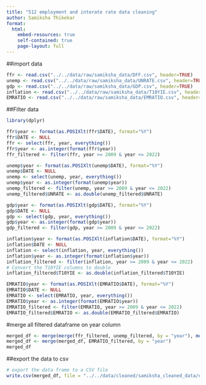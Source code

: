 ```yaml
---
title: "512 employment and interate rate data cleaning"
author: Samiksha Thikekar
format: 
  html:
    embed-resources: true
    self-contained: true
    page-layout: full
---
```


##import data

```r
ffr <- read.csv("../../data/raw/samiksha_data/DFF.csv", header=TRUE)
unemp <- read.csv("../../data/raw/samiksha_data/UNRATE.csv", header=TRUE)
gdp <- read.csv("../../data/raw/samiksha_data/GDP.csv", header=TRUE)
inflation <- read.csv("../../data/raw/samiksha_data/T10YIE.csv", header=TRUE)
EMRATIO <- read.csv("../../data/raw/samiksha_data/EMRATIO.csv", header=TRUE)
```
##Filter data

```r
library(dplyr)

ffr$year <- format(as.POSIXlt(ffr$DATE), format="%Y")
ffr$DATE <- NULL
ffr <- select(ffr, year, everything())
ffr$year <- as.integer(format(ffr$year))
ffr_filtered <- filter(ffr, year >= 2009 & year <= 2022)

unemp$year <- format(as.POSIXlt(unemp$DATE), format="%Y")
unemp$DATE <- NULL
unemp <- select(unemp, year, everything())
unemp$year <- as.integer(format(unemp$year))
unemp_filtered <- filter(unemp, year >= 2009 & year <= 2022)
unemp_filtered$UNRATE <- as.double(unemp_filtered$UNRATE)

gdp$year <- format(as.POSIXlt(gdp$DATE), format="%Y")
gdp$DATE <- NULL
gdp <- select(gdp, year, everything())
gdp$year <- as.integer(format(gdp$year))
gdp_filtered <- filter(gdp, year >= 2009 & year <= 2022)

inflation$year <- format(as.POSIXlt(inflation$DATE), format="%Y")
inflation$DATE <- NULL
inflation <- select(inflation, year, everything())
inflation$year <- as.integer(format(inflation$year))
inflation_filtered <- filter(inflation, year >= 2009 & year <= 2022)
# Convert the T10YIE columns to double
inflation_filtered$T10YIE <- as.double(inflation_filtered$T10YIE)

EMRATIO$year <- format(as.POSIXlt(EMRATIO$DATE), format="%Y")
EMRATIO$DATE <- NULL
EMRATIO <- select(EMRATIO, year, everything())
EMRATIO$year <- as.integer(format(EMRATIO$year))
EMRATIO_filtered <- filter(EMRATIO, year >= 2009 & year <= 2022)
EMRATIO_filtered$EMRATIO <- as.double(EMRATIO_filtered$EMRATIO)
```

#merge all filtered dataframe on year column
```r
merged_df <- merge(merge(ffr_filtered, unemp_filtered, by = "year"), merge(gdp_filtered, inflation_filtered, by = "year"), by = "year")
merged_df <- merge(merged_df, EMRATIO_filtered, by = "year")
merged_df
```

##export the data to csv
```r
# export the data frame to a CSV file
write.csv(merged_df, file = "../../data/cleaned/samiksha_cleaned_data/emp_ffr.csv")
```

